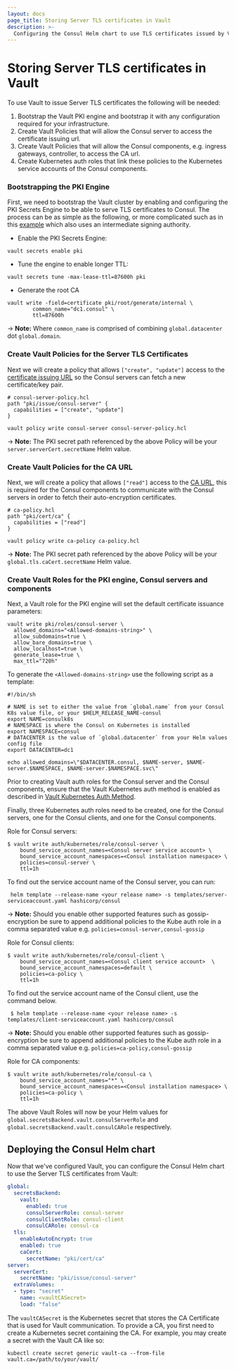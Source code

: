 ```yaml
---
layout: docs
page_title: Storing Server TLS certificates in Vault
description: >-
  Configuring the Consul Helm chart to use TLS certificates issued by Vault for the Consul server.
---
```


# Storing Server TLS certificates in Vault

To use Vault to issue Server TLS certificates the following will be needed:

1. Bootstrap the Vault PKI engine and bootstrap it with any configuration required for your infrastructure.
1. Create Vault Policies that will allow the Consul server to access the certificate issuing url.
1. Create Vault Policies that will allow the Consul components, e.g. ingress gateways, controller, to access the CA url.
1. Create Kubernetes auth roles that link these policies to the Kubernetes service accounts of the Consul components.


### Bootstrapping the PKI Engine
First, we need to bootstrap the Vault cluster by enabling and configuring the PKI Secrets Engine to be able to serve
TLS certificates to Consul. The process can be as simple as the following, or more complicated such as in this [example](https://learn.hashicorp.com/tutorials/consul/vault-pki-consul-secure-tls)
which also uses an intermediate signing authority.

* Enable the PKI Secrets Engine:
```shell-session
vault secrets enable pki
```
* Tune the engine to enable longer TTL:
```shell-session
vault secrets tune -max-lease-ttl=87600h pki
```
* Generate the root CA
```shell-session
vault write -field=certificate pki/root/generate/internal \
        common_name="dc1.consul" \
        ttl=87600h
```
-> **Note:** Where `common_name` is comprised of combining `global.datacenter` dot `global.domain`.

### Create Vault Policies for the Server TLS Certificates

Next we will create a policy that allows `["create", "update"]` access to the
[certificate issuing URL](https://www.vaultproject.io/api/secret/pki#generate-certificate) so the Consul servers can
fetch a new certificate/key pair.

```shell-session
# consul-server-policy.hcl
path "pki/issue/consul-server" {
  capabilities = ["create", "update"]
}
```

```shell-session
vault policy write consul-server consul-server-policy.hcl
```
-> **Note:** The PKI secret path referenced by the above Policy will be your `server.serverCert.secretName` Helm value.

### Create Vault Policies for the CA URL

Next, we will create a policy that allows `["read"]` access to the [CA URL](https://www.vaultproject.io/api/secret/pki#read-certificate),
this is required for the Consul components to communicate with the Consul servers in order to fetch their auto-encryption certificates.

```shell-session
# ca-policy.hcl
path "pki/cert/ca" {
  capabilities = ["read"]
}
```

```shell-session
vault policy write ca-policy ca-policy.hcl
```
-> **Note:** The PKI secret path referenced by the above Policy will be your `global.tls.caCert.secretName` Helm value.

### Create Vault Roles for the PKI engine, Consul servers and components

Next, a Vault role for the PKI engine will set the default certificate issuance parameters:

```shell-session
vault write pki/roles/consul-server \
  allowed_domains="<Allowed-domains-string>" \
  allow_subdomains=true \
  allow_bare_domains=true \
  allow_localhost=true \
  generate_lease=true \
  max_ttl="720h"
```

To generate the `<Allowed-domains-string>` use the following script as a template:

```shell-session
#!/bin/sh

# NAME is set to either the value from `global.name` from your Consul K8s value file, or your $HELM_RELEASE_NAME-consul
export NAME=consulk8s
# NAMESPACE is where the Consul on Kubernetes is installed
export NAMESPACE=consul
# DATACENTER is the value of `global.datacenter` from your Helm values config file
export DATACENTER=dc1

echo allowed_domains=\"$DATACENTER.consul, $NAME-server, $NAME-server.$NAMESPACE, $NAME-server.$NAMESPACE.svc\"
```

Prior to creating Vault auth roles for the Consul server and the Consul components, ensure that the Vault Kubernetes auth method is enabled as described in [Vault Kubernetes Auth Method](/docs/k8s/installation/vault#vault-kubernetes-auth-method).

Finally, three Kubernetes auth roles need to be created, one for the Consul servers, one for the Consul clients, and one for the Consul components.

Role for Consul servers:
```shell-session
$ vault write auth/kubernetes/role/consul-server \
    bound_service_account_names=<Consul server service account> \
    bound_service_account_namespaces=<Consul installation namespace> \
    policies=consul-server \
    ttl=1h
```

To find out the service account name of the Consul server,
you can run:
```shell-session
 helm template --release-name <your release name> -s templates/server-serviceaccount.yaml hashicorp/consul
```

-> **Note:** Should you enable other supported features such as gossip-encryption be sure to append additional policies to
the Kube auth role in a comma separated value e.g.  `policies=consul-server,consul-gossip`

Role for Consul clients:
```shell-session
$ vault write auth/kubernetes/role/consul-client \
    bound_service_account_names=<Consul client service account>  \
    bound_service_account_namespaces=default \
    policies=ca-policy \
    ttl=1h
```

To find out the service account name of the Consul client, use the command below.
```shell-session
 $ helm template --release-name <your release name> -s templates/client-serviceaccount.yaml hashicorp/consul
```

-> **Note:** Should you enable other supported features such as gossip-encryption be sure to append additional policies to
the Kube auth role in a comma separated value e.g.  `policies=ca-policy,consul-gossip`

Role for CA components:
```shell-session
$ vault write auth/kubernetes/role/consul-ca \
    bound_service_account_names="*" \
    bound_service_account_namespaces=<Consul installation namespace> \
    policies=ca-policy \
    ttl=1h
```

The above Vault Roles will now be your Helm values for `global.secretsBackend.vault.consulServerRole` and
`global.secretsBackend.vault.consulCARole` respectively.


## Deploying the Consul Helm chart

Now that we've configured Vault, you can configure the Consul Helm chart to
use the Server TLS certificates from Vault:

```yaml
global:
  secretsBackend:
    vault:
      enabled: true
      consulServerRole: consul-server
      consulClientRole: consul-client
      consulCARole: consul-ca
  tls:
    enableAutoEncrypt: true
    enabled: true
    caCert:
      secretName: "pki/cert/ca"
server:
  serverCert:
    secretName: "pki/issue/consul-server"
  extraVolumes:
  - type: "secret"
    name: <vaultCASecret>
    load: "false"
```

The `vaultCASecret` is the Kubernetes secret that stores the CA Certificate that is used for Vault communication. To provide a CA, you first need to create a Kubernetes secret containing the CA. For example, you may create a secret with the Vault CA like so:

```
kubectl create secret generic vault-ca --from-file vault.ca=/path/to/your/vault/
```
